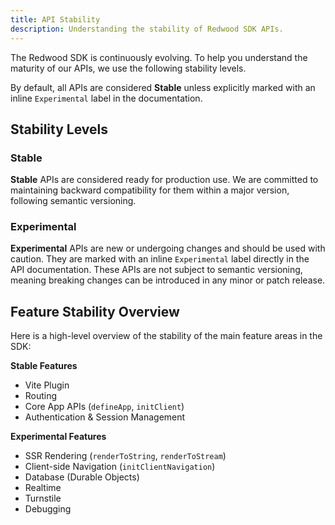```yaml
---
title: API Stability
description: Understanding the stability of Redwood SDK APIs.
---
```


The Redwood SDK is continuously evolving. To help you understand the maturity of our APIs, we use the following stability levels.

By default, all APIs are considered **Stable** unless explicitly marked with an inline `Experimental` label in the documentation.

## Stability Levels

### Stable

**Stable** APIs are considered ready for production use. We are committed to maintaining backward compatibility for them within a major version, following semantic versioning.

### Experimental

**Experimental** APIs are new or undergoing changes and should be used with caution. They are marked with an inline `Experimental` label directly in the API documentation. These APIs are not subject to semantic versioning, meaning breaking changes can be introduced in any minor or patch release.

## Feature Stability Overview

Here is a high-level overview of the stability of the main feature areas in the SDK:

**Stable Features**
- Vite Plugin
- Routing
- Core App APIs (`defineApp`, `initClient`)
- Authentication & Session Management

**Experimental Features**
- SSR Rendering (`renderToString`, `renderToStream`)
- Client-side Navigation (`initClientNavigation`)
- Database (Durable Objects)
- Realtime
- Turnstile
- Debugging
